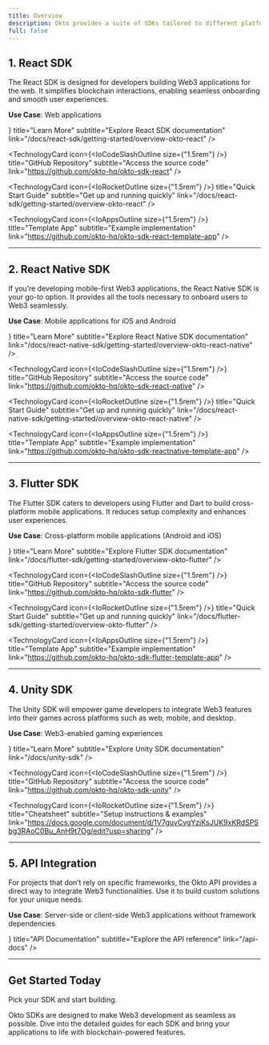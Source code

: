 ```yaml
---
title: Overview
description: Okto provides a suite of SDKs tailored to different platforms, enabling you to integrate Web3 functionalities effortlessly. Whether you're building for the web, mobile, or other platforms, Okto has an SDK to match your needs. Below is an overview of each SDK, its use case, and links to get started.
full: false
---
```



## 1. **React SDK**
The React SDK is designed for developers building Web3 applications for the web. It simplifies blockchain interactions, enabling seamless onboarding and smooth user experiences.

**Use Case**: Web applications

<div className="grid grid-cols-1 md:grid-cols-2 gap-3 md:gap-6 lg:gap-8">
  <TechnologyCard
    icon={<IoBookOutline size={"1.5rem"} />}
    title="Learn More"
    subtitle="Explore React SDK documentation"
    link="/docs/react-sdk/getting-started/overview-okto-react"
  />

  <TechnologyCard
    icon={<IoCodeSlashOutline size={"1.5rem"} />}
    title="GitHub Repository"
    subtitle="Access the source code"
    link="https://github.com/okto-hq/okto-sdk-react"
  />

  <TechnologyCard
    icon={<IoRocketOutline size={"1.5rem"} />}
    title="Quick Start Guide"
    subtitle="Get up and running quickly"
    link="/docs/react-sdk/getting-started/overview-okto-react"
  />

  <TechnologyCard
    icon={<IoAppsOutline size={"1.5rem"} />}
    title="Template App"
    subtitle="Example implementation"
    link="https://github.com/okto-hq/okto-sdk-react-template-app"
  />
</div>

---

## 2. **React Native SDK**
If you’re developing mobile-first Web3 applications, the React Native SDK is your go-to option. It provides all the tools necessary to onboard users to Web3 seamlessly.

**Use Case**: Mobile applications for iOS and Android

<div className="grid grid-cols-1 md:grid-cols-2 gap-3 md:gap-6 lg:gap-8">
  <TechnologyCard
    icon={<IoBookOutline size={"1.5rem"} />}
    title="Learn More"
    subtitle="Explore React Native SDK documentation"
    link="/docs/react-native-sdk/getting-started/overview-okto-react-native"
  />

  <TechnologyCard
    icon={<IoCodeSlashOutline size={"1.5rem"} />}
    title="GitHub Repository"
    subtitle="Access the source code"
    link="https://github.com/okto-hq/okto-sdk-react-native"
  />

  <TechnologyCard
    icon={<IoRocketOutline size={"1.5rem"} />}
    title="Quick Start Guide"
    subtitle="Get up and running quickly"
    link="/docs/react-native-sdk/getting-started/overview-okto-react-native"
  />

  <TechnologyCard
    icon={<IoAppsOutline size={"1.5rem"} />}
    title="Template App"
    subtitle="Example implementation"
    link="https://github.com/okto-hq/okto-sdk-reactnative-template-app"
  />
</div>

---

## 3. **Flutter SDK**
The Flutter SDK caters to developers using Flutter and Dart to build cross-platform mobile applications. It reduces setup complexity and enhances user experiences.

**Use Case**: Cross-platform mobile applications (Android and iOS)

<div className="grid grid-cols-1 md:grid-cols-2 gap-3 md:gap-6 lg:gap-8">
  <TechnologyCard
    icon={<IoBookOutline size={"1.5rem"} />}
    title="Learn More"
    subtitle="Explore Flutter SDK documentation"
    link="/docs/flutter-sdk/getting-started/overview-okto-flutter"
  />

  <TechnologyCard
    icon={<IoCodeSlashOutline size={"1.5rem"} />}
    title="GitHub Repository"
    subtitle="Access the source code"
    link="https://github.com/okto-hq/okto-sdk-flutter"
  />

  <TechnologyCard
    icon={<IoRocketOutline size={"1.5rem"} />}
    title="Quick Start Guide"
    subtitle="Get up and running quickly"
    link="/docs/flutter-sdk/getting-started/overview-okto-flutter"
  />

  <TechnologyCard
    icon={<IoAppsOutline size={"1.5rem"} />}
    title="Template App"
    subtitle="Example implementation"
    link="https://github.com/okto-hq/okto-sdk-flutter-template-app"
  />
</div>

---

## 4. **Unity SDK**
The Unity SDK will empower game developers to integrate Web3 features into their games across platforms such as web, mobile, and desktop.

**Use Case**: Web3-enabled gaming experiences

<div className="grid grid-cols-1 md:grid-cols-2 gap-3 md:gap-6 lg:gap-8">
  <TechnologyCard
    icon={<IoBookOutline size={"1.5rem"} />}
    title="Learn More"
    subtitle="Explore Unity SDK documentation"
    link="/docs/unity-sdk"
  />

  <TechnologyCard
    icon={<IoCodeSlashOutline size={"1.5rem"} />}
    title="GitHub Repository"
    subtitle="Access the source code"
    link="https://github.com/okto-hq/okto-sdk-unity"
  />

  <TechnologyCard
    icon={<IoRocketOutline size={"1.5rem"} />}
    title="Cheatsheet"
    subtitle="Setup instructions & examples"
    link="https://docs.google.com/document/d/1V7guvCvgYzjKsJUK9xKRdSPSbg3RAoC0Bu_AnH9t7Og/edit?usp=sharing"
  />
</div>

---

## 5. **API Integration**
For projects that don’t rely on specific frameworks, the Okto API provides a direct way to integrate Web3 functionalities. Use it to build custom solutions for your unique needs.

**Use Case**: Server-side or client-side Web3 applications without framework dependencies

<div className="grid grid-cols-1 md:grid-cols-2 gap-3 md:gap-6 lg:gap-8">
  <TechnologyCard
    icon={<IoBookOutline size={"1.5rem"} />}
    title="API Documentation"
    subtitle="Explore the API reference"
    link="/api-docs"
  />
</div>

---

## Get Started Today

Pick your SDK and start building.

Okto SDKs are designed to make Web3 development as seamless as possible. Dive into the detailed guides for each SDK and bring your applications to life with blockchain-powered features.

